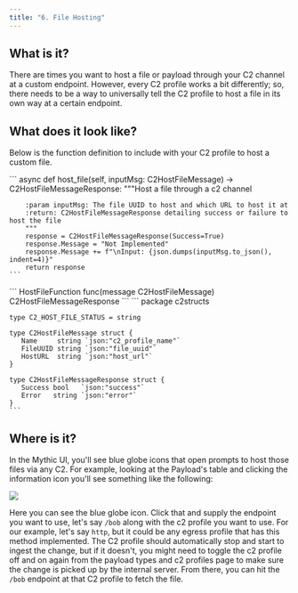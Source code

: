 ```yaml
---
title: "6. File Hosting"
---
```


## What is it?

There are times you want to host a file or payload through your C2 channel at a custom endpoint. However, every C2 profile works a bit differently; so, there needs to be a way to universally tell the C2 profile to host a file in its own way at a certain endpoint.

## What does it look like?

Below is the function definition to include with your C2 profile to host a custom file.

<Tabs>
  <Tab title="Python">
    ```
    async def host_file(self, inputMsg: C2HostFileMessage) -> C2HostFileMessageResponse:
        """Host a file through a c2 channel

        :param inputMsg: The file UUID to host and which URL to host it at
        :return: C2HostFileMessageResponse detailing success or failure to host the file
        """
        response = C2HostFileMessageResponse(Success=True)
        response.Message = "Not Implemented"
        response.Message += f"\nInput: {json.dumps(inputMsg.to_json(), indent=4)}"
        return response
    ```
  </Tab>

  <Tab title="Golang">
    ```
    HostFileFunction           func(message C2HostFileMessage) C2HostFileMessageResponse
    ```
    ```
    package c2structs

    type C2_HOST_FILE_STATUS = string

    type C2HostFileMessage struct {
       Name     string `json:"c2_profile_name"`
       FileUUID string `json:"file_uuid"`
       HostURL  string `json:"host_url"`
    }

    type C2HostFileMessageResponse struct {
       Success bool   `json:"success"`
       Error   string `json:"error"`
    }
    ```
  </Tab>
</Tabs>



## Where is it?

In the Mythic UI, you'll see blue globe icons that open prompts to host those files via any C2. For example, looking at the Payload's table and clicking the information icon you'll see something like the following:

<Frame>
    <img src="../images/version-3.3/image-1-66.png"/>
</Frame>

Here you can see the blue globe icon. Click that and supply the endpoint you want to use, let's say `/bob` along with the c2 profile you want to use. For our example, let's say `http`, but it could be any egress profile that has this method implemented. The C2 profile should automatically stop and start to ingest the change, but if it doesn't, you might need to toggle the c2 profile off and on again from the payload types and c2 profiles page to make sure the change is picked up by the internal server. From there, you can hit the `/bob` endpoint at that C2 profile to fetch the file.


